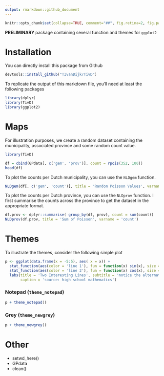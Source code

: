 ```yaml
---
output: rmarkdown::github_document
---
```


<!-- README.md is generated from README.Rmd. Please edit that file -->

```r
knitr::opts_chunk$set(collapse=TRUE, comment="##", fig.retina=2, fig.path = "README_figs/README-")
```

<b> PRELIMINARY </b> package containing several function and themes for `ggplot2` 

# Installation
You can directly install this package from Github 
```r
devtools::install_github("TIvanDijk/TivD")
```
To replicate the output of this markdown file, you'll need at least the following packages
```r
library(dplyr)
library(TivD)
library(ggplot2)
```

# Maps
For illustration purposes, we create a random dataset containing the municipality, associated province and some random count value.  

```r
library(TivD)

df = cbind(GPdata[, c('gem', 'prov')], count = rpois(352, 100))
head(df)
```


To plot the counts per Dutch municipality, you can use the `NLDgem` function. 
```r
NLDgem(df[, c('gem', 'count')], title = 'Random Poisson Values', varname = 'count')
```

To plot the counts per Dutch province, you can use the `NLDprov` function. I first summarise the counts across the province to get the dataset in the appropriate format. 
```r
df.prov <- dplyr::summarise( group_by(df, prov), count = sum(count))
NLDprov(df.prov, title = 'Sum of Poisson', varname = 'count')
```

# Themes
To illustrate the themes, consider the following simple plot
```r
p <- ggplot(data.frame(x = -5:5), aes( x = x)) +
  stat_function(aes(color = 'line 1'), fun = function(x) sin(x), size = 1.1) +
  stat_function(aes(color = 'line 2'), fun = function(x) cos(x), size = 1.1) +
  labs(title = 'Two Interesting Lines', subtitle = 'notice the alternating pattern',
       caption = 'source: high school mathematics')
```

### Notepad (`theme_notepad`)
```r
p + theme_notepad()
```

### Grey (`theme_newgrey`)
```r
p + theme_newgrey()
```

# Other

- setwd_here()
- GPdata
- clean()
